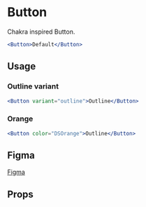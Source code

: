 # Button

Chakra inspired Button.

```jsx
<Button>Default</Button>
```

## Usage

### Outline variant

```jsx
<Button variant="outline">Outline</Button>
```

### Orange

```jsx
<Button color="DSOrange">Outline</Button>
```

## Figma

[Figma](https://www.figma.com/file/HRwNZH1zvPJTsza8M3xEtM/Figma-Basics?node-id=0%3A286)

## Props

<PropsTable of="Button" />
